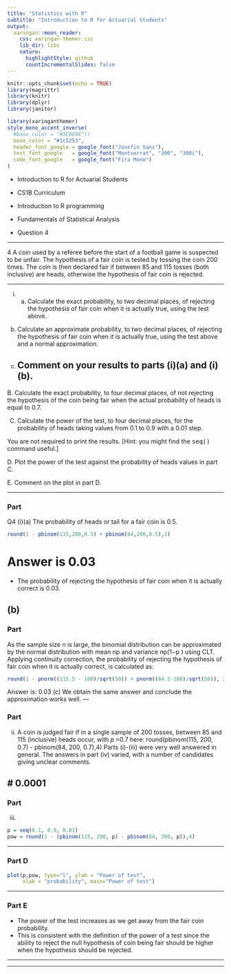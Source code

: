 ```yaml
---
title: "Statistics with R"
subtitle: "Introduction to R for Actuarial Students"
output:
  xaringan::moon_reader:
    css: xaringan-themer.css
    lib_dir: libs
    nature:
      highlightStyle: github
      countIncrementalSlides: false
---
```



```r
knitr::opts_chunk$set(echo = TRUE)
library(magrittr)
library(knitr)
library(dplyr)
library(janitor)


```

```r
library(xaringanthemer)
style_mono_accent_inverse(
  #base_color = "#3C989E")(
  base_color = "#1c5253",
  header_font_google = google_font("Josefin Sans"),
  text_font_google   = google_font("Montserrat", "300", "300i"),
  code_font_google   = google_font("Fira Mono")
)
```

* Introduction to R for Actuarial Students

* CS1B Curriculum

* Introduction to R programming
* Fundamentals of Statistical Analysis

* Question 4

---


4 A coin used by a referee before the start of a football game is suspected to be unfair.
The hypothesis of a fair coin is tested by tossing the coin 200 times. The coin is then
declared fair if between 85 and 115 tosses (both inclusive) are heads, otherwise the
hypothesis of fair coin is rejected.

---

(i) (a) Calculate the exact probability, to two decimal places, of rejecting the
hypothesis of fair coin when it is actually true, using the test above. 
(b) Calculate an approximate probability, to two decimal places, of
rejecting the hypothesis of fair coin when it is actually true, using the
test above and a normal approximation.
(c) Comment on your results to parts (i)(a) and (i)(b). 
---

B. Calculate the exact probability, to four decimal places, of not rejecting the
hypothesis of the coin being fair when the actual probability of heads is equal
to 0.7. 

C.  Calculate the power of the test, to four decimal places, for the probability of
heads taking values from 0.1 to 0.9 with a 0.01 step. 

You are not required to
print the results. 
[Hint: you might find the <tt>seq()</tt> command useful.]

D. Plot the power of the test against the probability of heads values in part C.

E. Comment on the plot in part D. 

---

### Part 

Q4
(i)(a)
The probability of heads or tail for a fair coin is 0.5. 
```r
round(1 - pbinom(115,200,0.5) + pbinom(84,200,0.5),2) 
```
# Answer is 0.03 


* The probability of rejecting the hypothesis of fair coin when it is actually correct is
0.03.

(b)
---

### Part 
As the sample size n is large, the binomial distribution can be approximated by the normal distribution with mean np and variance np(1−p ) using CLT. 
Applying continuity correction, the probability of rejecting the hypothesis of fair
coin when it is actually correct, is calculated as:

```r
round(1 - pnorm((115.5 - 100)/sqrt(50)) + pnorm((84.5-100)/sqrt(50)), 2) 
```

Answer is: 0.03 
(c)
We obtain the same answer and conclude the approximation works well. 
---

### Part 
(ii)
A coin is judged fair if in a single sample of 200 tosses, between 85 and 115
(inclusive) heads occur, with 𝑝 =0.7 here:
round(pbinom(115, 200, 0.7) - pbinom(84, 200, 0.7),4) 
Parts (i)-(iii) were very well answered in general.
The answers in part (iv) varied, with a number of candidates giving unclear comments.


# 0.0001 
---

### Part 
(iii)

```r
p = seq(0.1, 0.9, 0.01) 
pow = round(1 - (pbinom(115, 200, p) - pbinom(84, 200, p)),4)

```


---

### Part D


```r
plot(p,pow, type="l", ylab = "Power of test", 
     xlab = "probability", main="Power of test") 

```

---

### Part E

* The power of the test increases as we get away from the fair coin probability. 
* This is consistent with the definition of the power of a test since the ability to reject
the null hypothesis of coin being fair should be higher when the hypothesis should
be rejected. 

---


---
